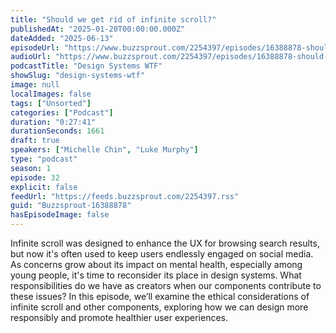 ```yaml
---
title: "Should we get rid of infinite scroll?"
publishedAt: "2025-01-20T00:00:00.000Z"
dateAdded: "2025-06-13"
episodeUrl: "https://www.buzzsprout.com/2254397/episodes/16388878-should-we-get-rid-of-infinite-scroll.mp3"
audioUrl: "https://www.buzzsprout.com/2254397/episodes/16388878-should-we-get-rid-of-infinite-scroll.mp3"
podcastTitle: "Design Systems WTF"
showSlug: "design-systems-wtf"
image: null
localImages: false
tags: ["Unsorted"]
categories: ["Podcast"]
duration: "0:27:41"
durationSeconds: 1661
draft: true
speakers: ["Michelle Chin", "Luke Murphy"]
type: "podcast"
season: 1
episode: 32
explicit: false
feedUrl: "https://feeds.buzzsprout.com/2254397.rss"
guid: "Buzzsprout-16388878"
hasEpisodeImage: false
---
```

Infinite scroll was designed to enhance the UX for browsing search results, but now it's often used to keep users endlessly engaged on social media. As concerns grow about its impact on mental health, especially among young people, it's time to reconsider its place in design systems. What responsibilities do we have as creators when our components contribute to these issues? In this episode, we’ll examine the ethical considerations of infinite scroll and other components, exploring how we can design more responsibly and promote healthier user experiences.
